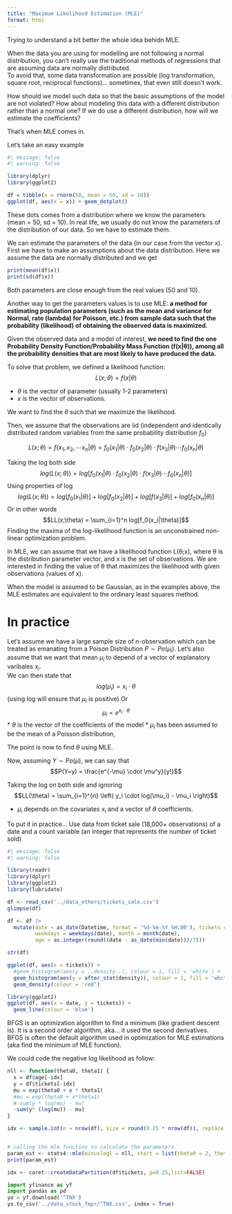 ```yaml
---
title: "Maximum Likelihood Estimation (MLE)"
format: html
---
```


Trying to understand a bit better the whole idea behidn MLE. 

When the data you are using for modelling are not following a normal distribution, you can't really use the traditional methods of regressions that are assuming data are normally distributed.  
To avoid that, some data transformation are possible (log transformation, square root, reciprocal functions)... sometimes, that even still doesn't work. 

How should we model such data so that the basic assumptions of the model are not violated? How about modeling this data with a different distribution rather than a normal one? If we do use a different distribution, how will we estimate the coefficients?

That's when MLE comes in. 

Let's take an easy example

```r
#| message: false
#| warning: false

library(dplyr)
library(ggplot2)

df = tibble(x = rnorm(50, mean = 50, sd = 10))
ggplot(df, aes(x = x)) + geom_dotplot()

```

These dots comes from a distribution where we know the parameters (mean = 50, sd = 10).  In real life, we usually do not know the parameters of the distribution of our data.  So we have to estimate them.  

We can estimate the parameters of the data (in our case from the vector x).  First we have to make an assumptions about the data distribution.  Here we assume the data are normally distributed and we get 

```r
print(mean(df$x))
print(sd(df$x))
```

Both parameters are close enough from the real values (50 and 10).  

Another way to get the parameters values is to use MLE: **a method for estimating population parameters (such as the mean and variance for Normal, rate (lambda) for Poisson, etc.) from sample data such that the probability (likelihood) of obtaining the observed data is maximized.**

Given the observed data and a model of interest, **we need to find the one Probability Density Function/Probability Mass Function (f(x|θ)), among all the probability densities that are most likely to have produced the data.**

To solve that problem, we defined a likelihood function: $$L(x; \theta) = f(x | \theta)$$

* $\theta$ is the vector of parameter (usually 1-2 parameters)
* $x$ is the vector of observations. 

We want to find the $\theta$ such that we maximize the likelihood. 

Then, we assume that the observations are iid (independent and identically distributed random variables from the same probability distribution $f_0$)

$$L(x;\theta) = f(x_1, x_2, \cdots  x_n | \theta) = f_0(x_1|\theta) \cdot f_0(x_2|\theta) \cdot f(x_3|\theta) \cdots f_0(x_n|\theta)$$ 

Taking the log both side 
$$log(L(x;\theta)) = log[f_0(x_1|\theta) \cdot f_0(x_2|\theta) \cdot f(x_3|\theta) \cdots f_0(x_n|\theta)]$$
Using properties of log
$$log(L(x;\theta)) = log[f_0(x_1|\theta)] + log[f_0(x_2|\theta)] + log[f(x_3|\theta)] + log[f_0(x_n|\theta)]$$
Or in other words 
$$LL(x;\theta) = \sum_{i=1}^n log[f_0(x_i|\theta)]$$
Finding the maxima of the log-likelihood function is an unconstrained non-linear optimization problem. 

In MLE, we can assume that we have a likelihood function L(θ;x), where θ is the distribution parameter vector, and x is the set of observations. We are interested in finding the value of θ that maximizes the likelihood with given observations (values of x).

When the model is assumed to be Gaussian, as in the examples above, the MLE estimates are equivalent to the ordinary least squares method.  

# In practice 

Let's assume we have a large sample size of n-observation which can be treated as emanating from a Poison Distribution $P \sim Po(\mu_i)$. 
Let's also assume that we want that mean $\mu_i$ to depend of a vector of explanatory varibales $x_i$.  
We can then state that $$log(\mu_i) = x_i \cdot \theta$$ 
(using log will ensure that $\mu_i$ is positive)
Or $$\mu_i = e^{x_i \cdot \theta}$$
* $\theta$ is the vector of the coefficients of the model 
* $\mu_i$ has been assumed to be the mean of a Poisson distribution, 

The point is now to find $\theta$ using MLE. 

Now, assuming $Y \sim Po(\mu)$, we can say that 
$$P(Y=y) = \frac{e^{-\mu} \cdot \mu^y}{y!}$$

Taking the log on both side and ignoring $$LL(\theta) = \sum_{i=1}^{n} \left( y_i \cdot log(\mu_i) - \mu_i \right)$$ 

* $\mu_i$ depends on the covariates $x_i$ and a vector of $\theta$ coefficients. 

To put it in practice... Use data from ticket sale (18,000+ observations) of a date and a count variable (an integer that represents the number of ticket sold)



```r
#| message: false
#| warning: false

library(readr)
library(dplyr)
library(ggplot2)
library(lubridate)

df <- read_csv('../data_others/tickets_sale.csv') 
glimpse(df)

df <- df |> 
  mutate(date = as_date(Datetime, format = '%d-%m-%Y %H:00'), tickets = Count, 
         weekdays = weekdays(date), month = month(date), 
         age = as.integer(round((date - as_date(min(date)))/7)))

str(df)
```


```r
ggplot(df, aes(x = tickets)) + 
  #geom_histogram(aes(y = ..density..), colour = 1, fill = 'white') + 
  geom_histogram(aes(y = after_stat(density)), colour = 1, fill = 'white') +
  geom_density(colour = 'red')
```

```r
library(ggplot2)
ggplot(df, aes(x = date, y = tickets)) + 
  geom_line(colour = 'blue')
```

BFGS is an optimization algorithm to find a minimum (like gradient descent is).  It is a second order algorithm, aka... it used the second derivatives. BFGS is often the default algorithm used in optimization for MLE estimations (aka find the minimum of MLE function).  

We could code the negative log likelihood as follow: 

```r
nll <- function(theta0, theta1) {
  x = df$age[-idx]
  y = df$tickets[-idx]
  mu = exp(theta0 + x * theta1)
  #mu = exp(theta0 + x*theta1)
  #-sum(y * log(mu) - mu)
  -sum(y* (log(mu)) - mu)
}

idx <- sample.int(n = nrow(df), size = round(0.25 * nrow(df)), replace = FALSE)


# calling the mle function to calculate the parameters
param_est <- stats4::mle(minuslogl = nll, start = list(theta0 = 2, theta1 = 1))
print(param_est)


```

```r
idx <- caret::createDataPartition(df$tickets, p=0.25,list=FALSE)
```




```python
import yfinance as yf
import pandas as pd
yo = yf.download('^TNX')
yo.to_csv('../data_stock_fmpr/^TNX.csv', index = True)
```

